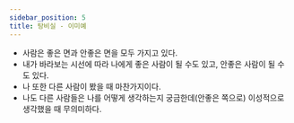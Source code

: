 ```yaml
---
sidebar_position: 5
title: 탕비실 - 이미예
---
```


- 사람은 좋은 면과 안좋은 면을 모두 가지고 있다.
- 내가 바라보는 시선에 따라 나에게 좋은 사람이 될 수도 있고, 안좋은 사람이 될 수도 있다.
- 나 또한 다른 사람이 봤을 때 마찬가지이다.
- 나도 다른 사람들은 나를 어떻게 생각하는지 궁금한데(안좋은 쪽으로) 이성적으로 생각했을 때 무의미하다.
